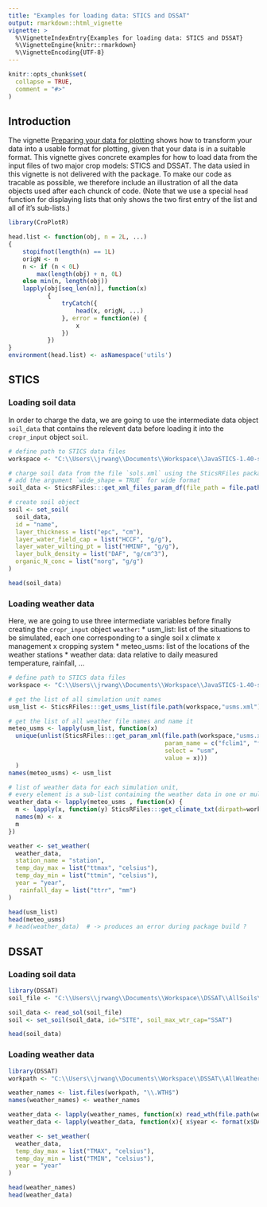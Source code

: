```yaml
---
title: "Examples for loading data: STICS and DSSAT"
output: rmarkdown::html_vignette
vignette: >
  %\VignetteIndexEntry{Examples for loading data: STICS and DSSAT}
  %\VignetteEngine{knitr::rmarkdown}
  %\VignetteEncoding{UTF-8}
---
```


```r
knitr::opts_chunk$set(
  collapse = TRUE,
  comment = "#>"
)
```
## Introduction
The vignette [Preparing your data for plotting](set_data.html) shows how to transform your data into a usable format for plotting, given that your data is in a suitable format. This vignette gives concrete examples for how to load data from the input files of two major crop models: STICS and DSSAT. The data usied in this vignette is not delivered with the package. To make our code as tracable as possible, we therefore include an illustration of all the data objects used after each chunck of code. (Note that we use a special `head` function for displaying lists that only shows the two first entry of the list and all of it's sub-lists.)
```r
library(CroPlotR)
```
```r
head.list <- function(obj, n = 2L, ...)
{
    stopifnot(length(n) == 1L)
    origN <- n
    n <- if (n < 0L)
        max(length(obj) + n, 0L)
    else min(n, length(obj))
    lapply(obj[seq_len(n)], function(x)
           {
               tryCatch({
                   head(x, origN, ...)
               }, error = function(e) {
                   x
               })
           })
}
environment(head.list) <- asNamespace('utils')
```

## STICS
### Loading soil data
In order to charge the data, we are going to use the intermediate data object `soil_data` that contains the relevent data before loading it into the `cropr_input` object `soil`.
```r
# define path to STICS data files
workspace <- "C:\\Users\\jrwang\\Documents\\Workspace\\JavaSTICS-1.40-stics-8.50\\example"

# charge soil data from the file `sols.xml` using the SticsRFiles package in long format, 
# add the argument `wide_shape = TRUE` for wide format
soil_data <- SticsRFiles:::get_xml_files_param_df(file_path = file.path(workspace, "sols.xml"))

# create soil object
soil <- set_soil(
  soil_data, 
  id = "name", 
  layer_thickness = list("epc", "cm"), 
  layer_water_field_cap = list("HCCF", "g/g"),
  layer_water_wilting_pt = list("HMINF", "g/g"), 
  layer_bulk_density = list("DAF", "g/cm^3"),
  organic_N_conc = list("norg", "g/g")
)
```
```r
head(soil_data)
```

### Loading weather data
Here, we are going to use three intermediate variables before finally creating the `cropr_input` object `weather`:
* usm_list: list of the situations to be simulated, each one corresponding to a single soil x climate x management x cropping system
* meteo_usms: list of the locations of the weather stations
* weather data: data relative to daily measured temperature, rainfall, ...
```r
# define path to STICS data files
workspace <- "C:\\Users\\jrwang\\Documents\\Workspace\\JavaSTICS-1.40-stics-8.50\\example"

# get the list of all simulation unit names
usm_list <- SticsRFiles:::get_usms_list(file.path(workspace,"usms.xml"))

# get the list of all weather file names and name it
meteo_usms <- lapply(usm_list, function(x) 
  unique(unlist(SticsRFiles:::get_param_xml(file.path(workspace,"usms.xml"), 
                                            param_name = c("fclim1", "fclim2"), 
                                            select = "usm", 
                                            value = x)))
  )
names(meteo_usms) <- usm_list

# list of weather data for each simulation unit, 
# every element is a sub-list containing the weather data in one or multiple data.frame(s)
weather_data <- lapply(meteo_usms , function(x) {
  m <- lapply(x, function(y) SticsRFiles:::get_climate_txt(dirpath=workspace, filename = y))
  names(m) <- x 
  m
})

weather <- set_weather(
  weather_data,
  station_name = "station",
  temp_day_max = list("ttmax", "celsius"),
  temp_day_min = list("ttmin", "celsius"),
  year = "year",
   rainfall_day = list("ttrr", "mm")
)
```
```r
head(usm_list)
head(meteo_usms)
# head(weather_data)  # -> produces an error during package build ?
```

## DSSAT

### Loading soil data
```r
library(DSSAT)
soil_file <- "C:\\Users\\jrwang\\Documents\\Workspace\\DSSAT\\AllSoils\\AU.SOL"

soil_data <- read_sol(soil_file)
soil <- set_soil(soil_data, id="SITE", soil_max_wtr_cap="SSAT")
```

```r
head(soil_data)
```

### Loading weather data
```r
library(DSSAT)
workpath <- "C:\\Users\\jrwang\\Documents\\Workspace\\DSSAT\\AllWeather"

weather_names <- list.files(workpath, "\\.WTH$")
names(weather_names) <- weather_names

weather_data <- lapply(weather_names, function(x) read_wth(file.path(workpath, x)))
weather_data <- lapply(weather_data, function(x){ x$year <- format(x$DATE, format = "%Y"); x})

weather <- set_weather(
  weather_data,
  temp_day_max = list("TMAX", "celsius"),
  temp_day_min = list("TMIN", "celsius"),
  year = "year"
)
```
```r
head(weather_names)
head(weather_data)
```
